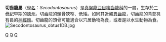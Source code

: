 {{Otheruses|subject=[[盤龍目|盤龍目]]的切齒龍|other=[[偷蛋龍下目|偷蛋龍下目]]的切齒龍|切齒龍}}
{{Automatic taxobox
| taxon = Secodontosaurus
| authority = [[阿爾弗雷德·羅默|Romer]], 1936
| fossil_range = {{fossil range|285|272.3}}[[二疊紀|二疊紀]]早期
| image = Secodontosaurus_BW.jpg
| type_species = '''''S. obtusidens'''''
| type_species_authority = (Cope, 1878)
| subdivision_ranks = [[種|種]]
| subdivision = 
* '''''S. obtusidens''''' <small>(Cope, 1878)</small>
* '''''S. willistoni''''' <small>Romer, 1936</small>
}}

'''切齒龍屬'''（[[學名|學名]]：''Secodontosaurus''）是[[真盤龍亞目|真盤龍亞目]][[楔齒龍科|楔齒龍科]]的一屬，生存於[[二疊紀|二疊紀]]早期的[[德克薩斯州|德州]]。切齒龍的頭骨狹窄、低矮。如同其近親[[異齒龍|異齒龍]]，切齒龍的背部具有長的[[神經棘|神經棘]]。切齒龍的頭骨可能適合以穴居動物為食，或者是以水生動物為食。
[[File:Secodontosaurus_obtus1DB.jpg|thumb]]
{{基底合弓綱|H.}}
{{Taxonbar|from=Q2397856}}

[[Category:二疊紀合弓類|Q]]
[[Category:真盤龍亞目|Q]]
[[Category:1936年描述的分类群|Q]]


{{Synapsida-stub}}